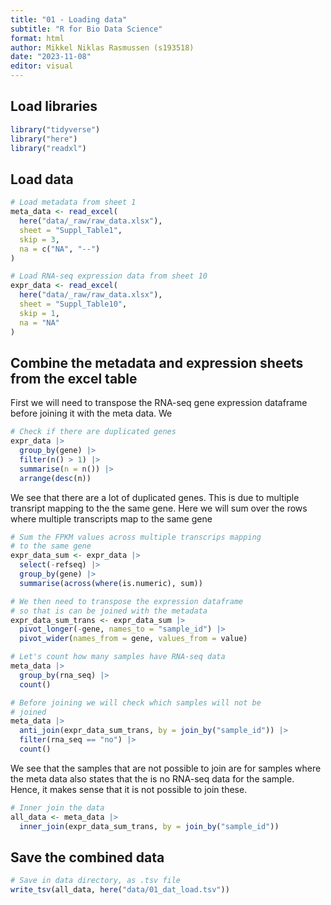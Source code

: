 ```yaml
---
title: "01 - Loading data"
subtitle: "R for Bio Data Science"
format: html
author: Mikkel Niklas Rasmussen (s193518)
date: "2023-11-08"
editor: visual
---
```


## Load libraries
```r
library("tidyverse")
library("here")
library("readxl")
```

## Load data
```r
# Load metadata from sheet 1
meta_data <- read_excel(
  here("data/_raw/raw_data.xlsx"),
  sheet = "Suppl_Table1",
  skip = 3,
  na = c("NA", "--")
)

# Load RNA-seq expression data from sheet 10
expr_data <- read_excel(
  here("data/_raw/raw_data.xlsx"),
  sheet = "Suppl_Table10",
  skip = 1,
  na = "NA"
)
```

## Combine the metadata and expression sheets from the excel table
First we will need to transpose the RNA-seq gene expression dataframe before joining it with the meta data. We 

```r
# Check if there are duplicated genes
expr_data |>
  group_by(gene) |>
  filter(n() > 1) |>
  summarise(n = n()) |>
  arrange(desc(n))
````

We see that there are a lot of duplicated genes. This is due to multiple transript mapping to the the same gene. Here we will sum over the rows where multiple transcripts map to the same gene

```r
# Sum the FPKM values across multiple transcrips mapping
# to the same gene
expr_data_sum <- expr_data |>
  select(-refseq) |>
  group_by(gene) |>
  summarise(across(where(is.numeric), sum))

# We then need to transpose the expression dataframe
# so that is can be joined with the metadata
expr_data_sum_trans <- expr_data_sum |>
  pivot_longer(-gene, names_to = "sample_id") |>
  pivot_wider(names_from = gene, values_from = value)

# Let's count how many samples have RNA-seq data
meta_data |>
  group_by(rna_seq) |>
  count()

# Before joining we will check which samples will not be
# joined
meta_data |>
  anti_join(expr_data_sum_trans, by = join_by("sample_id")) |>
  filter(rna_seq == "no") |>
  count()
```

We see that the samples that are not possible to join are for samples where the meta data also states that the is no RNA-seq data for the sample. Hence, it makes sense that it is not possible to join these.

```r
# Inner join the data
all_data <- meta_data |>
  inner_join(expr_data_sum_trans, by = join_by("sample_id"))
```

## Save the combined data
  ```r
# Save in data directory, as .tsv file
write_tsv(all_data, here("data/01_dat_load.tsv"))
```
